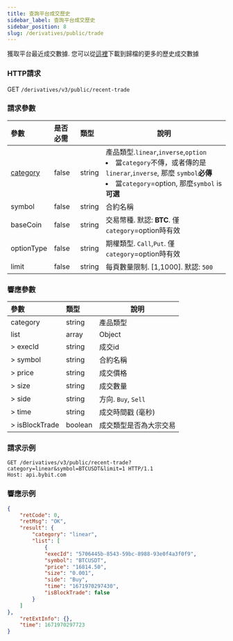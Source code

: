```yaml
---
title: 查詢平台成交歷史
sidebar_label: 查詢平台成交歷史
sidebar_position: 8
slug: /derivatives/public/trade
---
```


獲取平台最近成交數據. 您可以從<a href="https://public.bybit.com/trading/">這裡</a>下載到歸檔的更多的歷史成交數據

### HTTP請求
GET `/derivatives/v3/public/recent-trade`

### 請求參數
| 參數 | 是否必需 | 類型 | 說明|
|:----- |:-------|:-----|------ |
|[category](../enum#category) |false |string |產品類型.`linear`,`inverse`,`option` <li>當`category`不傳，或者傳的是`linerar`,`inverse`, 那麼 `symbol`**必傳**</li><li>當`category`=option, 那麼`symbol` is **可選**</li> |
|symbol |false |string |合約名稱|
|baseCoin |false |string |交易幣種. 默認: **BTC**. 僅`category`=option時有效 |
|optionType |false |string |期權類型. `Call`,`Put`. 僅`category`=option時有效|
|limit |false |string |每頁數量限制. [1,1000]. 默認: `500`|

### 響應參數
| 參數 | 類型 | 說明|
|:----- |:-----|----- |
|category |string |產品類型 |
|list |array |Object |
|> execId |string |成交id |
|> symbol |string |合約名稱 |
|> price |string |成交價格 |
|> size |string |成交數量 |
|> side |string |方向. `Buy`, `Sell` |
|> time |string |成交時間戳 (毫秒) |
|> isBlockTrade |boolean |成交類型是否為大宗交易 |

### 請求示例

<Tabs>
<TabItem value="console-linear" label="linear">

```http
GET /derivatives/v3/public/recent-trade?category=linear&symbol=BTCUSDT&limit=1 HTTP/1.1
Host: api.bybit.com
```

</TabItem>
</Tabs>

### 響應示例

<Tabs>
<TabItem value="js linear" label="linear">

```json
{
    "retCode": 0,
    "retMsg": "OK",
    "result": {
        "category": "linear",
        "list": [
            {
            "execId": "5706445b-8543-59bc-8988-93e0f4a3f0f9",
            "symbol": "BTCUSDT",
            "price": "16814.50",
            "size": "0.001",
            "side": "Buy",
            "time": "1671970297430",
            "isBlockTrade": false
        }
    ]
},
    "retExtInfo": {},
    "time": 1671970297723
}
```
</TabItem>
</Tabs>